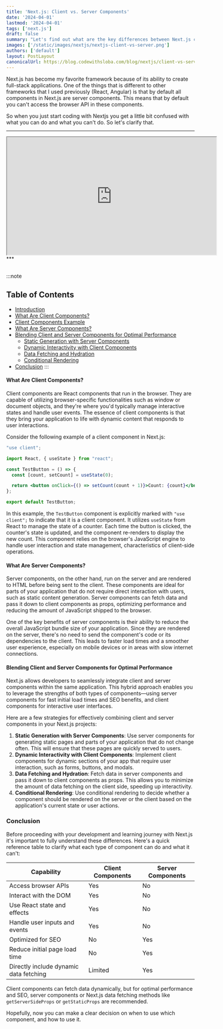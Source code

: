 ```yaml
---
title: 'Next.js: Client vs. Server Components'
date: '2024-04-01'
lastmod: '2024-04-01'
tags: ['next.js']
draft: false
summary: "Let's find out what are the key differences between Next.js client and server components, and learn how to use them for optimal web application performance."
images: ['/static/images/nextjs/nextjs-client-vs-server.png']  
authors: ['default']
layout: PostLayout
canonicalUrl: https://blog.codewithsloba.com/blog/nextjs/client-vs-server-components
---
```


Next.js has become my favorite framework because of its ability to create full-stack applications. One of the things that is different to other frameworks that I used previously (React, Angular) is that by default all components in Next.js are server components. This means that by default you can't access the browser API in these components. 

So when you just start coding with Nextjs you get a little bit confused with what you can do and what you can't do. So let's clarify that.

***

<iframe width="560" height="315" src="https://www.youtube.com/embed/2rk0WpbyxuI?si=FtPqGbdr1poSyLoJ" title="YouTube video player" allow="accelerometer; autoplay; clipboard-write; encrypted-media; gyroscope; picture-in-picture; web-share" referrerPolicy="strict-origin-when-cross-origin" allowFullScreen></iframe>
***

##

:::note
## Table of Contents

* [Introduction](#introduction)
* [What Are Client Components?](#what-are-client-components)
* [Client Components Example](#client-components-example)
* [What Are Server Components?](#what-are-server-components)
* [Blending Client and Server Components for Optimal Performance](#blending-client-and-server-components-for-optimal-performance)
  * [Static Generation with Server Components](#static-generation-with-server-components)
  * [Dynamic Interactivity with Client Components](#dynamic-interactivity-with-client-components)
  * [Data Fetching and Hydration](#data-fetching-and-hydration)
  * [Conditional Rendering](#conditional-rendering)
* [Conclusion](#conclusion)
:::

#### What Are Client Components?



Client components are React components that run in the browser. They are capable of utilizing browser-specific functionalities such as window or document objects, and they're where you'd typically manage interactive states and handle user events. The essence of client components is that they bring your application to life with dynamic content that responds to user interactions.

Consider the following example of a client component in Next.js:



```jsx
"use client";

import React, { useState } from "react";

const TestButton = () => {
  const [count, setCount] = useState(0);

  return <button onClick={() => setCount(count + 1)}>Count: {count}</button>;
};

export default TestButton;

```



In this example, the `TestButton` component is explicitly marked with `"use client";` to indicate that it is a client component. It utilizes `useState` from React to manage the state of a counter. Each time the button is clicked, the counter's state is updated, and the component re-renders to display the new count. This component relies on the browser's JavaScript engine to handle user interaction and state management, characteristics of client-side operations.

#### What Are Server Components?



Server components, on the other hand, run on the server and are rendered to HTML before being sent to the client. These components are ideal for parts of your application that do not require direct interaction with users, such as static content generation. Server components can fetch data and pass it down to client components as props, optimizing performance and reducing the amount of JavaScript shipped to the browser.

One of the key benefits of server components is their ability to reduce the overall JavaScript bundle size of your application. Since they are rendered on the server, there's no need to send the component's code or its dependencies to the client. This leads to faster load times and a smoother user experience, especially on mobile devices or in areas with slow internet connections.

#### Blending Client and Server Components for Optimal Performance

Next.js allows developers to seamlessly integrate client and server components within the same application. This hybrid approach enables you to leverage the strengths of both types of components—using server components for fast initial load times and SEO benefits, and client components for interactive user interfaces.

Here are a few strategies for effectively combining client and server components in your Next.js projects:

1. **Static Generation with Server Components**: Use server components for generating static pages and parts of your application that do not change often. This will ensure that these pages are quickly served to users.
2. **Dynamic Interactivity with Client Components**: Implement client components for dynamic sections of your app that require user interaction, such as forms, buttons, and modals.
3. **Data Fetching and Hydration**: Fetch data in server components and pass it down to client components as props. This allows you to minimize the amount of data fetching on the client side, speeding up interactivity.
4. **Conditional Rendering**: Use conditional rendering to decide whether a component should be rendered on the server or the client based on the application's current state or user actions.

### Conclusion

Before proceeding with your development and learning journey with Next.js it's important to fully understand these differences.  Here's a quick reference table to clarify what each type of component can do and what it can't:

| Capability                             | Client Components | Server Components |
| -------------------------------------- | ----------------- | ----------------- |
| Access browser APIs                    | Yes               | No                |
| Interact with the DOM                  | Yes               | No                |
| Use React state and effects            | Yes               | No                |
| Handle user inputs and events          | Yes               | No                |
| Optimized for SEO                      | No                | Yes               |
| Reduce initial page load time          | No                | Yes               |
| Directly include dynamic data fetching | Limited           | Yes               |

Client components can fetch data dynamically, but for optimal performance and SEO, server components or Next.js data fetching methods like `getServerSideProps` or `getStaticProps` are recommended.

Hopefully, now you can make a clear decision on when to use which component, and how to use it.